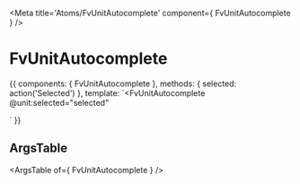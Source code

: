 
<Meta title='Atoms/FvUnitAutocomplete' component={ FvUnitAutocomplete } />

# FvUnitAutocomplete

<Story name='Common' height='250px'>{{
  components: { FvUnitAutocomplete },
  methods: {
    selected: action('Selected')
  },
  template: `<FvUnitAutocomplete
    @unit:selected="selected"
  >
  </FvUnitAutocomplete>`
}}</Story>

## ArgsTable

<ArgsTable of={ FvUnitAutocomplete } />
